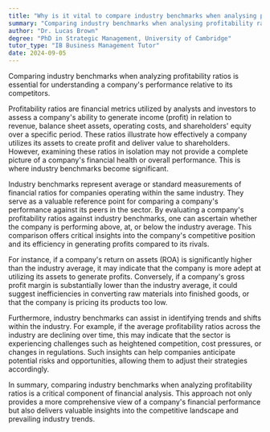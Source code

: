 ```yaml
---
title: "Why is it vital to compare industry benchmarks when analysing profitability ratios?"
summary: "Comparing industry benchmarks when analysing profitability ratios is vital to understand a company's performance relative to its competitors."
author: "Dr. Lucas Brown"
degree: "PhD in Strategic Management, University of Cambridge"
tutor_type: "IB Business Management Tutor"
date: 2024-09-05
---
```


Comparing industry benchmarks when analyzing profitability ratios is essential for understanding a company's performance relative to its competitors.

Profitability ratios are financial metrics utilized by analysts and investors to assess a company's ability to generate income (profit) in relation to revenue, balance sheet assets, operating costs, and shareholders' equity over a specific period. These ratios illustrate how effectively a company utilizes its assets to create profit and deliver value to shareholders. However, examining these ratios in isolation may not provide a complete picture of a company's financial health or overall performance. This is where industry benchmarks become significant.

Industry benchmarks represent average or standard measurements of financial ratios for companies operating within the same industry. They serve as a valuable reference point for comparing a company's performance against its peers in the sector. By evaluating a company's profitability ratios against industry benchmarks, one can ascertain whether the company is performing above, at, or below the industry average. This comparison offers critical insights into the company's competitive position and its efficiency in generating profits compared to its rivals.

For instance, if a company's return on assets (ROA) is significantly higher than the industry average, it may indicate that the company is more adept at utilizing its assets to generate profits. Conversely, if a company's gross profit margin is substantially lower than the industry average, it could suggest inefficiencies in converting raw materials into finished goods, or that the company is pricing its products too low.

Furthermore, industry benchmarks can assist in identifying trends and shifts within the industry. For example, if the average profitability ratios across the industry are declining over time, this may indicate that the sector is experiencing challenges such as heightened competition, cost pressures, or changes in regulations. Such insights can help companies anticipate potential risks and opportunities, allowing them to adjust their strategies accordingly.

In summary, comparing industry benchmarks when analyzing profitability ratios is a critical component of financial analysis. This approach not only provides a more comprehensive view of a company's financial performance but also delivers valuable insights into the competitive landscape and prevailing industry trends.
    